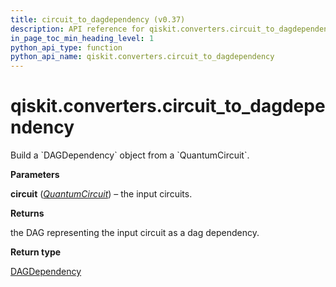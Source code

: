 ```yaml
---
title: circuit_to_dagdependency (v0.37)
description: API reference for qiskit.converters.circuit_to_dagdependency in qiskit v0.37
in_page_toc_min_heading_level: 1
python_api_type: function
python_api_name: qiskit.converters.circuit_to_dagdependency
---
```


<span id="qiskit-converters-circuit-to-dagdependency" />

# qiskit.converters.circuit\_to\_dagdependency

<Function id="qiskit.converters.circuit_to_dagdependency" isDedicatedPage={true} github="https://github.com/qiskit/qiskit/tree/stable/0.21/qiskit/converters/circuit_to_dagdependency.py" signature="circuit_to_dagdependency(circuit)">
  Build a `DAGDependency` object from a `QuantumCircuit`.

  **Parameters**

  **circuit** ([*QuantumCircuit*](qiskit.circuit.QuantumCircuit "qiskit.circuit.QuantumCircuit")) – the input circuits.

  **Returns**

  the DAG representing the input circuit as a dag dependency.

  **Return type**

  [DAGDependency](qiskit.dagcircuit.DAGDependency "qiskit.dagcircuit.DAGDependency")
</Function>

